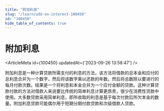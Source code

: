 ```yaml
---
title: "附加利息"
slug: "/learn/add-on-interest-100450"
id: "100450"
hide_table_of_contents: true
---
```



# 附加利息

<ArticleMeta id={100450} updatedAt={'2023-09-26 13:58:47'} />
<div className='border-solid border-b border-t-0 my-4 border-[var(--ifm-color-gray-300)]' />

附加利息是一种计算贷款所需支付的利息的方法，该方法将借款的总本金和应付的总利息合并为一个数字，然后将该数字乘以还款的年数。然后将总数除以要进行的每月付款次数。结果是一个将利息和本金合并为一个应付金额的贷款。这种计算贷款付款的方法对借款人来说要比传统的简单利息计算更昂贵，很少在消费性贷款中使用。大多数贷款采用简单利息，即所收取的利息是基于每次付款后所欠本金的数量。附加利息贷款可能偶尔用于短期分期付款贷款和次级借款人贷款。
